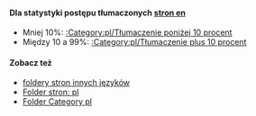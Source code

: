 {{en/Bilingual box| Pl
| Ta strona jest indeksem różnych ''' artykułów, które mają być przetłumaczone na polski ''' na wiki OpenTTD.<br/>Artykuły z {{en/S|pl/Tłumaczenie}} i {{en/S|pl/Community/NewGRF/Oczekiwane tłumaczenie}} są automatycznie uwzględniane w tej kategorii.
| ''This page provides an index for a wide range of '''articles to be translated into Polish''' in OpenTTD Wiki.<br/>Articles with {{en/S|pl/Tłumaczenie}} and {{en/S|pl/Community/NewGRF/Oczekiwane tłumaczenie}} templates are automatically included here.''}}


====Dla statystyki postępu tłumaczonych <!--[[:Category:en/Other languages|statystyki]]-->[[:Folder:Page/en/ | stron en ]] ====
*Mniej 10%: [[:Category:pl/Tłumaczenie poniżej 10 procent]]
*Między 10 a 99%: [[:Category:pl/Tłumaczenie plus 10 procent]]

====Zobacz też====
*<!--[[:Category:en/Other languages]]-->[[:Folder:Page |foldery stron innych języków ]]
*<!--[[:Category:en/Polish (Polski)]]-->[[:Folder:Page/pl |Folder stron: pl ]]
*<!--[[en/Articles are being translated into other languages]]--><!--[[category:Tłumaczone na język polski/Pl]]-->[[:Folder:Category/pl/ |Folder Category pl ]]